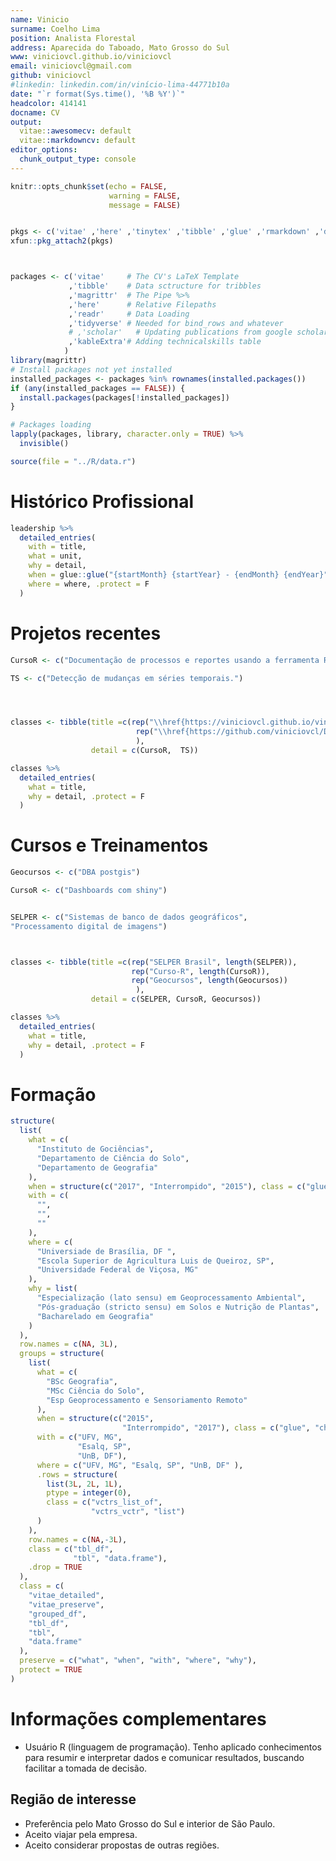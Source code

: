 ```yaml
---
name: Vinicio
surname: Coelho Lima
position: Analista Florestal
address: Aparecida do Taboado, Mato Grosso do Sul
www: viniciovcl.github.io/viniciovcl
email: viniciovcl@gmail.com
github: viniciovcl
#linkedin: linkedin.com/in/vinício-lima-44771b10a
date: "`r format(Sys.time(), '%B %Y')`"
headcolor: 414141
docname: CV
output:
  vitae::awesomecv: default
  vitae::markdowncv: default
editor_options:
  chunk_output_type: console
---
```


```r
knitr::opts_chunk$set(echo = FALSE,
                      warning = FALSE,
                      message = FALSE)


pkgs <- c('vitae' ,'here' ,'tinytex' ,'tibble' ,'glue' ,'rmarkdown' ,'dplyr', 'readr' ,'yaml')
xfun::pkg_attach2(pkgs)



packages <- c('vitae'     # The CV's LaTeX Template
             ,'tibble'    # Data sctructure for tribbles
             ,'magrittr'  # The Pipe %>%
             ,'here'      # Relative Filepaths
             ,'readr'     # Data Loading
             ,'tidyverse' # Needed for bind_rows and whatever
             # ,'scholar'   # Updating publications from google scholar
             ,'kableExtra'# Adding technicalskills table
            )
library(magrittr)
# Install packages not yet installed
installed_packages <- packages %in% rownames(installed.packages())
if (any(installed_packages == FALSE)) {
  install.packages(packages[!installed_packages])
}

# Packages loading
lapply(packages, library, character.only = TRUE) %>%
  invisible()

source(file = "../R/data.r")

```


# Histórico Profissional


```r

leadership %>%
  detailed_entries(
    with = title,
    what = unit,
    why = detail,
    when = glue::glue("{startMonth} {startYear} - {endMonth} {endYear}",.na = ""),
    where = where, .protect = F
  )

```




# Projetos recentes


```r


CursoR <- c("Documentação de processos e reportes usando a ferramenta Rmarkdown.")

TS <- c("Detecção de mudanças em séries temporais.")




classes <- tibble(title =c(rep("\\href{https://viniciovcl.github.io/viniciovcl/post/}{\\color{black}{Relatórios reprodutíveis}}", length(CursoR)),
                            rep("\\href{https://github.com/viniciovcl/Data-cube-raster/}{\\color{black}{Análise de imagens de satélite}}",length(TS))
                            ),
                  detail = c(CursoR,  TS))

classes %>%
  detailed_entries(
    what = title,
    why = detail, .protect = F
  )
```


<!-- \smallskip -->



# Cursos e Treinamentos


```r

Geocursos <- c("DBA postgis")

CursoR <- c("Dashboards com shiny")


SELPER <- c("Sistemas de banco de dados geográficos",
"Processamento digital de imagens")



classes <- tibble(title =c(rep("SELPER Brasil", length(SELPER)),
                           rep("Curso-R", length(CursoR)),
                           rep("Geocursos", length(Geocursos)) 
                            ),
                  detail = c(SELPER, CursoR, Geocursos))

classes %>%
  detailed_entries(
    what = title,
    why = detail, .protect = F
  )
```



# Formação

```r
structure(
  list(
    what = c(
      "Instituto de Gociências",
      "Departamento de Ciência do Solo",
      "Departamento de Geografia"
    ),
    when = structure(c("2017", "Interrompido", "2015"), class = c("glue", "character")),
    with = c(
      "",
      "",
      ""
    ),
    where = c(
      "Universiade de Brasília, DF ",
      "Escola Superior de Agricultura Luis de Queiroz, SP",
      "Universidade Federal de Viçosa, MG"
    ),
    why = list(
      "Especialização (lato sensu) em Geoprocessamento Ambiental",
      "Pós-graduação (stricto sensu) em Solos e Nutrição de Plantas",
      "Bacharelado em Geografia"
    )
  ),
  row.names = c(NA, 3L),
  groups = structure(
    list(
      what = c(
        "BSc Geografia",
        "MSc Ciência do Solo",
        "Esp Geoprocessamento e Sensoriamento Remoto"
      ),
      when = structure(c("2015",
                         "Interrompido", "2017"), class = c("glue", "character")),
      with = c("UFV, MG",
               "Esalq, SP",
               "UnB, DF"),
      where = c("UFV, MG", "Esalq, SP", "UnB, DF" ),
      .rows = structure(
        list(3L, 2L, 1L),
        ptype = integer(0),
        class = c("vctrs_list_of",
                  "vctrs_vctr", "list")
      )
    ),
    row.names = c(NA,-3L),
    class = c("tbl_df",
              "tbl", "data.frame"),
    .drop = TRUE
  ),
  class = c(
    "vitae_detailed",
    "vitae_preserve",
    "grouped_df",
    "tbl_df",
    "tbl",
    "data.frame"
  ),
  preserve = c("what", "when", "with", "where", "why"),
  protect = TRUE
)

```




# Informações complementares

- Usuário R (linguagem de programação). Tenho aplicado conhecimentos para resumir e interpretar dados e comunicar resultados, buscando facilitar a tomada de decisão.



## Região de interesse

- Preferência pelo Mato Grosso do Sul e interior de São Paulo.
- Aceito viajar pela empresa.
- Aceito considerar propostas de outras regiões.

